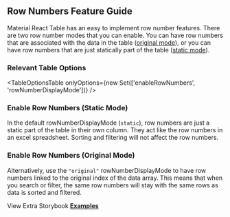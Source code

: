 
<Head>
  <title>Row Numbers Guide - Material React Table V3 Docs</title>
  <meta
    name="description"
    content="How to use and customize automatic row numbers in Material React Table"
  />
</Head>

## Row Numbers Feature Guide

Material React Table has an easy to implement row number features. There are two row number modes that you can enable. You can have row numbers that are associated with the data in the table ([original mode](<#enable-row-numbers-(original-mode)>)), or you can have row numbers that are just statically part of the table ([static mode](<#enable-row-numbers-(static-mode)>)).

### Relevant Table Options

<TableOptionsTable
  onlyOptions={new Set(['enableRowNumbers', 'rowNumberDisplayMode'])}
/>

### Enable Row Numbers (Static Mode)

In the default rowNumberDisplayMode (`static`), row numbers are just a static part of the table in their own column. They act like the row numbers in an excel spreadsheet. Sorting and filtering will not affect the row numbers.

<StaticExample />

### Enable Row Numbers (Original Mode)

Alternatively, use the `"original"` rowNumberDisplayMode to have row numbers linked to the original index of the data array. This means that when you search or filter, the same row numbers will stay with the same rows as data is sorted and filtered.

<OriginalExample />

View Extra Storybook **[Examples](https://www.material-react-table.dev/?path=/story/features-row-number-examples)**

